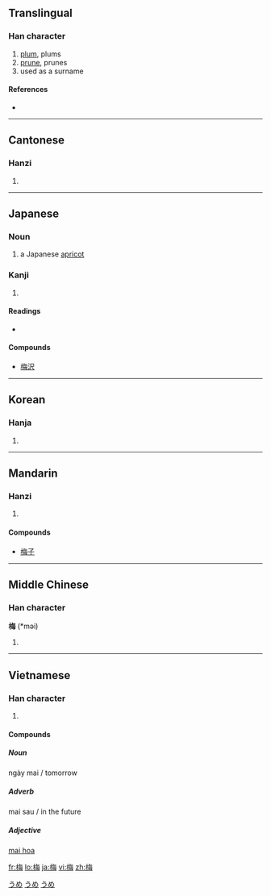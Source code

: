 {{also|楳}}
==Translingual==

===Han character===
{{Han char|rn=75|rad=木|as=07|sn=11|four=4895<sub>7</sub>|canj=木人田卜 (DOWY)|ids=⿰[[木]][[毎]]}}

# [[plum]], plums
# [[prune]], prunes
# used as a surname

====References====
* {{Han ref|kx=0528.080|dkj=14795|dj=0916.230|hdz=21215.130|uh=6885|ud=26757|bh=B1F6|bd=45558}}

----

==Cantonese==

===Hanzi===
{{yue-hanzi|jyut=|y=mui4}}

# {{defn|Cantonese}}

----

==Japanese==

===Noun===
{{ja-noun|k|hira=うめ|rom=ume}}

# a Japanese [[apricot]]

===Kanji===
{{ja-kanji|grade=4|rs=木07}}

# {{defn|Japanese}}

====Readings====
* {{ja-readings|on=[[ばい]] (bai)|kun=[[うめ]] (ume)}}

====Compounds====
* [[梅沢]]

[[Category:1000 Japanese basic words|うめ]]
[[Category:ja:Fruits|うめ]]
[[Category:ja:Trees|うめ]]

----

==Korean==

===Hanja===
{{ko-hanja|hangeul=[[매]]|eumhun=|rv=mae|mr=mae|y=may}}

# {{defn|Korean}}

----

==Mandarin==

===Hanzi===
{{cmn-hanzi|pin=[[méi]] ([[mei2]])|wg=mei<sup>2</sup>}}

# {{defn|Mandarin}}

====Compounds====
* [[梅子]]

----

==Middle Chinese==

===Han character===
'''梅''' (*məi)<!--note: asterisk indicates that this character appears more than four times in the Tang Dynasty corpus of literature-->

# {{defn|Middle Chinese}}

----

==Vietnamese==

===Han character===
{{vi-hantu| [[mai]]}}

# {{defn|Vietnamese}}

====Compounds====

=====Noun=====
ngày mai / tomorrow

=====Adverb=====
mai sau / in the future

=====Adjective=====
[http://vi.wiktionary.org/wiki/mai_hoa mai hoa]

[[fr:梅]]
[[lo:梅]]
[[ja:梅]]
[[vi:梅]]
[[zh:梅]]